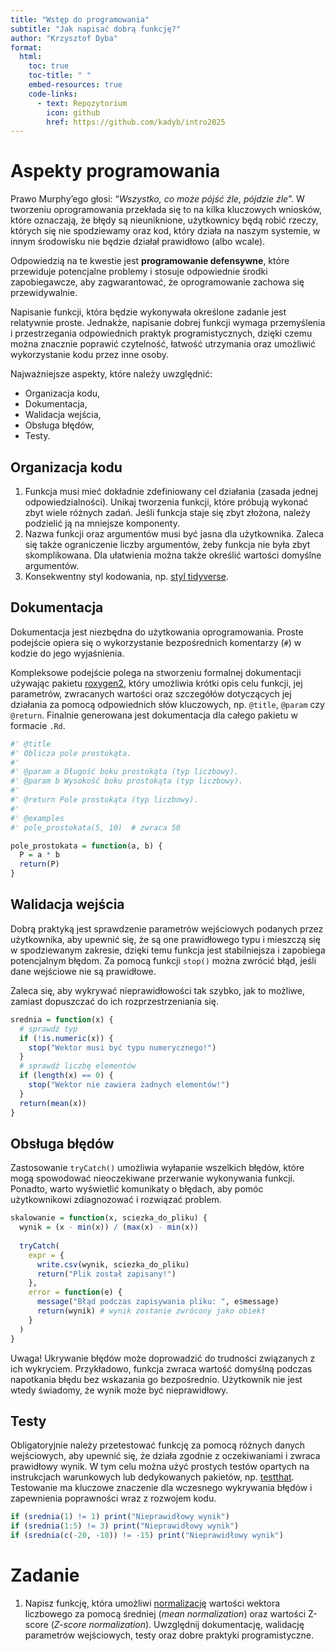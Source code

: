 ```yaml
---
title: "Wstęp do programowania"
subtitle: "Jak napisać dobrą funkcję?"
author: "Krzysztof Dyba"
format:
  html:
    toc: true
    toc-title: " "
    embed-resources: true
    code-links:
      - text: Repozytorium
        icon: github
        href: https://github.com/kadyb/intro2025
---
```


# Aspekty programowania

Prawo Murphy’ego głosi: "*Wszystko, co może pójść źle, pójdzie źle*". W tworzeniu
oprogramowania przekłada się to na kilka kluczowych wniosków, które oznaczają,
że błędy są nieuniknione, użytkownicy będą robić rzeczy, których się nie
spodziewamy oraz kod, który działa na naszym systemie, w innym środowisku
nie będzie działał prawidłowo (albo wcale).

Odpowiedzią na te kwestie jest **programowanie defensywne**, które przewiduje
potencjalne problemy i stosuje odpowiednie środki zapobiegawcze, aby zagwarantować,
że oprogramowanie zachowa się przewidywalnie.

Napisanie funkcji, która będzie wykonywała określone zadanie jest relatywnie
proste. Jednakże, napisanie dobrej funkcji wymaga przemyślenia i przestrzegania
odpowiednich praktyk programistycznych, dzięki czemu można znacznie poprawić
czytelność, łatwość utrzymania oraz umożliwić wykorzystanie kodu przez inne osoby. 

Najważniejsze aspekty, które należy uwzględnić:

- Organizacja kodu,
- Dokumentacja,
- Walidacja wejścia,
- Obsługa błędów,
- Testy.

## Organizacja kodu

1. Funkcja musi mieć dokładnie zdefiniowany cel działania (zasada jednej
odpowiedzialności). Unikaj tworzenia funkcji, które próbują wykonać zbyt wiele
różnych zadań. Jeśli funkcja staje się zbyt złożona, należy podzielić ją na
mniejsze komponenty.
2. Nazwa funkcji oraz argumentów musi być jasna dla użytkownika. Zaleca
się także ograniczenie liczby argumentów, żeby funkcja nie była zbyt skomplikowana.
Dla ułatwienia można także określić wartości domyślne argumentów.
3. Konsekwentny styl kodowania, np. [styl tidyverse](https://style.tidyverse.org/).

## Dokumentacja

Dokumentacja jest niezbędna do użytkowania oprogramowania. Proste podejście
opiera się o wykorzystanie bezpośrednich komentarzy (`#`) w kodzie do jego
wyjaśnienia.

Kompleksowe podejście polega na stworzeniu formalnej dokumentacji używając
pakietu [roxygen2](https://roxygen2.r-lib.org/), który umożliwia krótki opis
celu funkcji, jej parametrów, zwracanych wartości oraz szczegółów dotyczących
jej działania za pomocą odpowiednich słów kluczowych, np. `@title`, `@param`
czy `@return`. Finalnie generowana jest dokumentacja dla całego pakietu
w formacie `.Rd`.

```r
#' @title
#' Oblicza pole prostokąta.
#'
#' @param a Długość boku prostokąta (typ liczbowy).
#' @param b Wysokość boku prostokąta (typ liczbowy).
#'
#' @return Pole prostokąta (typ liczbowy).
#'
#' @examples
#' pole_prostokata(5, 10)  # zwraca 50

pole_prostokata = function(a, b) {
  P = a * b
  return(P)
}
```

## Walidacja wejścia

Dobrą praktyką jest sprawdzenie parametrów wejściowych podanych przez użytkownika,
aby upewnić się, że są one prawidłowego typu i mieszczą się w spodziewanym zakresie,
dzięki temu funkcja jest stabilniejsza i zapobiega potencjalnym błędom. Za pomocą
funkcji `stop()` można zwrócić błąd, jeśli dane wejściowe nie są prawidłowe.

Zaleca się, aby wykrywać nieprawidłowości tak szybko, jak to możliwe, zamiast
dopuszczać do ich rozprzestrzeniania się.

```r
srednia = function(x) {
  # sprawdź typ
  if (!is.numeric(x)) {
    stop("Wektor musi być typu numerycznego!")
  }
  # sprawdź liczbę elementów
  if (length(x) == 0) {
    stop("Wektor nie zawiera żadnych elementów!")
  }
  return(mean(x))
}
```

## Obsługa błędów

Zastosowanie `tryCatch()` umożliwia wyłapanie wszelkich błędów, które mogą
spowodować nieoczekiwane przerwanie wykonywania funkcji. Ponadto, warto wyświetlić
komunikaty o błędach, aby pomóc użytkownikowi zdiagnozować i rozwiązać problem.

```r
skalowanie = function(x, sciezka_do_pliku) {
  wynik = (x - min(x)) / (max(x) - min(x))
  
  tryCatch(
    expr = {
      write.csv(wynik, sciezka_do_pliku)
      return("Plik został zapisany!")
    },
    error = function(e) {
      message("Błąd podczas zapisywania pliku: ", e$message)
      return(wynik) # wynik zostanie zwrócony jako obiekt
    }
  )
}
```

Uwaga! Ukrywanie błędów może doprowadzić do trudności związanych z ich wykryciem.
Przykładowo, funkcja zwraca wartość domyślną podczas napotkania błędu
bez wskazania go bezpośrednio. Użytkownik nie jest wtedy świadomy, że wynik
może być nieprawidłowy.

## Testy

Obligatoryjnie należy przetestować funkcję za pomocą różnych danych wejściowych,
aby upewnić się, że działa zgodnie z oczekiwaniami i zwraca prawidłowy wynik.
W tym celu można użyć prostych testów opartych na instrukcjach warunkowych lub
dedykowanych pakietów, np. [testthat](https://testthat.r-lib.org/). Testowanie
ma kluczowe znaczenie dla wczesnego wykrywania błędów i zapewnienia poprawności
wraz z rozwojem kodu.

```r
if (srednia(1) != 1) print("Nieprawidłowy wynik")
if (srednia(1:5) != 3) print("Nieprawidłowy wynik")
if (srednia(c(-20, -10)) != -15) print("Nieprawidłowy wynik")
```

# Zadanie

1. Napisz funkcję, która umożliwi [normalizację](https://en.wikipedia.org/wiki/Feature_scaling#Methods)
wartości wektora liczbowego za pomocą średniej (*mean normalization*) oraz
wartości Z-score (*Z-score normalization*). Uwzględnij dokumentację, walidację
parametrów wejściowych, testy oraz dobre praktyki programistyczne.
